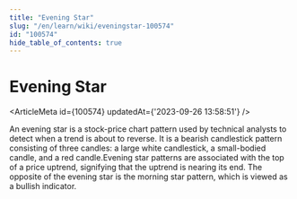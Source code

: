 ```yaml
---
title: "Evening Star"
slug: "/en/learn/wiki/eveningstar-100574"
id: "100574"
hide_table_of_contents: true
---
```



# Evening Star

<ArticleMeta id={100574} updatedAt={'2023-09-26 13:58:51'} />
<div className='border-solid border-b border-t-0 my-4 border-[var(--ifm-color-gray-300)]' />

An evening star is a stock-price chart pattern used by technical analysts to detect when a trend is about to reverse. It is a bearish candlestick pattern consisting of three candles: a large white candlestick, a small-bodied candle, and a red candle.Evening star patterns are associated with the top of a price uptrend, signifying that the uptrend is nearing its end. The opposite of the evening star is the morning star pattern, which is viewed as a bullish indicator.
